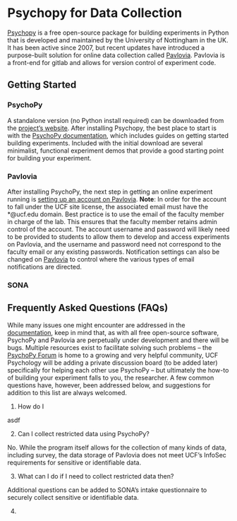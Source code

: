 # Psychopy for Data Collection {#psychopy}

[Psychopy](https://www.psychopy.org) is a free open-source package for building  experiments in Python that is developed and maintained by the University of Nottingham in the UK. It has been active since 2007, but recent updates have introduced a purpose-built solution for online data collection called [Pavlovia](https://pavlovia.org/#about). Pavlovia is a front-end for gitlab and allows for version control of experiment code. 

## Getting Started

### PsychoPy

A standalone version (no Python install required) can be downloaded from the [project's website](https://www.psychopy.org/download.html).  After installing Psychopy, the best place to start is with the [PsychoPy documentation](https://www.psychopy.org/documentation.html), which includes guides on getting started building experiments. Included with the initial download are several minimalist, functional experiment demos that provide a good starting point for building your experiment.

### Pavlovia

After installing PsychoPy, the next step in getting an online experiment running is [setting up an account on Pavlovia](https://gitlab.pavlovia.org/users/sign_in). **Note**: In order for the account to fall under the UCF site license,
the associated email must have the \*\@ucf.edu domain. Best practice is to use the email of the faculty member in charge of the lab. This ensures that the faculty member retains admin control of the account. The account username and password will likely need to be provided to students to allow them to develop and access experiments on Pavlovia, and the username and password need not correspond to the faculty email or any existing passwords. Notification settings can also be changed on [Pavlovia](https://gitlab.pavlovia.org/profile/emails) to control where the various types of email notifications are directed.  

### SONA


## Frequently Asked Questions (FAQs)

While many issues one might encounter are addressed in the [documentation](https://www.psychopy.org/documentation.html), keep in mind that, as with all free open-source software, PsychoPy and Pavlovia are perpetually under development and there will be bugs. Multiple resources exist to facilitate solving such problems -- the [PsychoPy Forum](https://discourse.psychopy.org/) is home to a growing and very helpful community, UCF Psychology 
will be adding a private discussion board (to be added later) specifically for helping each other use PsychoPy -- but ultimately the how-to of building your experiment falls to you, the researcher. A few common questions have, however, been addressed below, and suggestions for addition to this list are always welcomed.


(@) How do I 

asdf


(@) Can I collect restricted data using PsychoPy?

No. While the program itself allows for the collection of many kinds of data, including survey, the data storage of Pavlovia does not meet UCF's InfoSec requirements for sensitive or identifiable data. 


(@) What can I do if I need to collect restricted data then?

Additional questions can be added to SONA's intake questionnaire to securely collect sensitive or identifiable data.

(@) 
